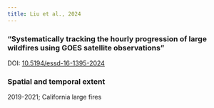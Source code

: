 ```yaml
---
title: Liu et al., 2024
---
```


### "Systematically tracking the hourly progression of large wildfires using GOES satellite observations"

DOI: [10.5194/essd-16-1395-2024](https://doi.org/10.5194/essd-16-1395-2024)

### Spatial and temporal extent
2019-2021; California large fires